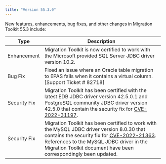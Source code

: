 ```yaml
---
title: "Version 55.3.0"
---
```


New features, enhancements, bug fixes, and other changes in Migration Toolkit 55.3 include:

| Type         | Description |
| ------------ |------------ |
| Enhancement      | Migration Toolkit is now certified to work with the Microsoft provided SQL Server JDBC driver version 10.2.  |
| Bug Fix      | Fixed an issue where an Oracle table migration to EPAS fails when it contains a virtual column. [Support Ticket # 82718] |
| Security Fix      | Migration Toolkit has been certified with the latest EDB JDBC driver version 42.5.0.1 and PostgreSQL community JDBC driver version 42.5.0 that contain the security fix for [CVE-2022-31197](https://nvd.nist.gov/vuln/detail/CVE-2022-31197).  |
| Security Fix      | Migration Toolkit has been certified to work with the  MySQL JDBC driver version 8.0.30 that contains the security fix for [CVE-2022-21363](https://nvd.nist.gov/vuln/detail/CVE-2022-21363). References to the MySQL JDBC driver in the Migration Toolkit document have been correspondingly been updated. |